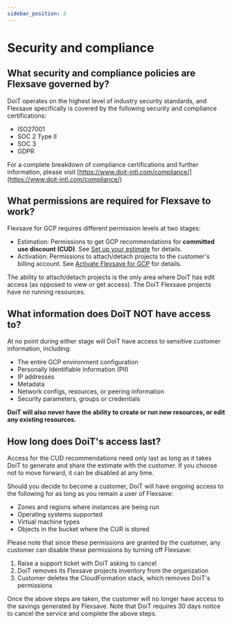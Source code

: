 ```yaml
---
sidebar_position: 3
---
```


# Security and compliance

## What security and compliance policies are Flexsave governed by?

DoiT operates on the highest level of industry security standards, and Flexsave specifically is covered by the following security and compliance certifications:

- ISO27001
- SOC 2 Type II
- SOC 3
- GDPR

For a complete breakdown of compliance certifications and further information, please visit [https://www.doit-intl.com/compliance/](https://www.doit-intl.com/compliance/)

## What permissions are required for Flexsave to work?

Flexsave for GCP requires different permission levels at two stages:

- Estimation: Permissions to get GCP recommendations for **committed use discount (CUD)**. See [Set up your estimate](get-estimate.mdx#set-up-your-estimate) for details.
- Activation: Permissions to attach/detach projects to the customer's billing account. See [Activate Flexsave for GCP](activate.mdx#activate-flexsave-for-gcp) for details.

The ability to attach/detach projects is the only area where DoiT has edit access (as opposed to view or get access). The DoiT Flexsave projects have no running resources.

## What information does DoiT NOT have access to?

At no point during either stage will DoiT have access to sensitive customer information, including:

- The entire GCP environment configuration
- Personally Identifiable Information (PII)
- IP addresses
- Metadata
- Network configs, resources, or peering information
- Security parameters, groups or credentials

**DoiT will also never have the ability to create or run new resources, or edit any existing resources.**

## How long does DoiT's access last?

Access for the CUD recommendations need only last as long as it takes DoiT to generate and share the estimate with the customer. If you choose not to move forward, it can be disabled at any time.

Should you decide to become a customer, DoiT will have ongoing access to the following for as long as you remain a user of Flexsave:

- Zones and regions where instances are being run
- Operating systems supported
- Virtual machine types
- Objects in the bucket where the CUR is stored

Please note that since these permissions are granted by the customer, any customer can disable these permissions by turning off Flexsave:

1. Raise a support ticket with DoiT asking to cancel
2. DoiT removes its Flexsave projects inventory from the organization
3. Customer deletes the CloudFormation stack, which removes DoiT's permissions

Once the above steps are taken, the customer will no longer have access to the savings generated by Flexsave. Note that DoiT requires 30 days notice to cancel the service and complete the above steps.
